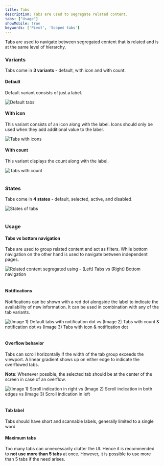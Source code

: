```yaml
---
title: Tabs
description: Tabs are used to segregate related content.
tabs: ["Usage"]
showMobile: true
keywords: ['Pivot', 'Scoped tabs']
---
```


Tabs are used to navigate between segregated content that is related and is at the same level of hierarchy.

### Variants
Tabs come in **3 variants** - default, with icon and with count.

#### Default
Default variant consists of just a label.

![Default tabs](./images/tabs-1.png)
<br/>

#### With icon
This variant consists of an icon along with the label. Icons should only be used when they add additional value to the label. 

![Tabs with icons](./images/tabs-2.png)
<br/>

#### With count
This variant displays the count along with the label.
 
![Tabs with count](./images/tabs-3.png)
<br/>
<br/>

### States
Tabs come in **4 states** - default, selected, active, and disabled.

![States of tabs](./images/tabs-4.png)
<br/>
<br/>

### Usage
#### Tabs vs bottom navigation
Tabs are used to group related content and act as filters. While bottom navigation on the other hand is used to navigate between independent pages.

![Related content segregated using - (Left) Tabs vs (Right) Bottom navigation](./images/tabs-5.png)
<br/>
<br/>

#### Notifications
Notifications can be shown with a red dot alongside the label to indicate the availability of new information. It can be used in combination with any of the tab variants.

![(Image 1) Default tabs with notification dot vs (Image 2) Tabs with count & notification dot vs (Image 3) Tabs with icon & notification dot](./images/tabs-6.png)
<br/>
<br/>

#### Overflow behavior
Tabs can scroll horizontally if the width of the tab group exceeds the viewport. A linear gradient shows up on either edge to indicate the overflowed tabs. 

**Note**: Whenever possible, the selected tab should be at the center of the screen in case of an overflow.

![(Image 1) Scroll indication in right vs (Image 2) Scroll indication in both edges vs (Image 3) Scroll indication in left](./images/tabs-7.png)
<br/>
<br/>

#### Tab label
Tabs should have short and scannable labels, generally limited to a single word.

#### Maximum tabs
Too many tabs can unnecessarily clutter the UI. Hence it is recommended to **not use more than 5 tabs** at once. However, it is possible to use more than 5 tabs if the need arises. 